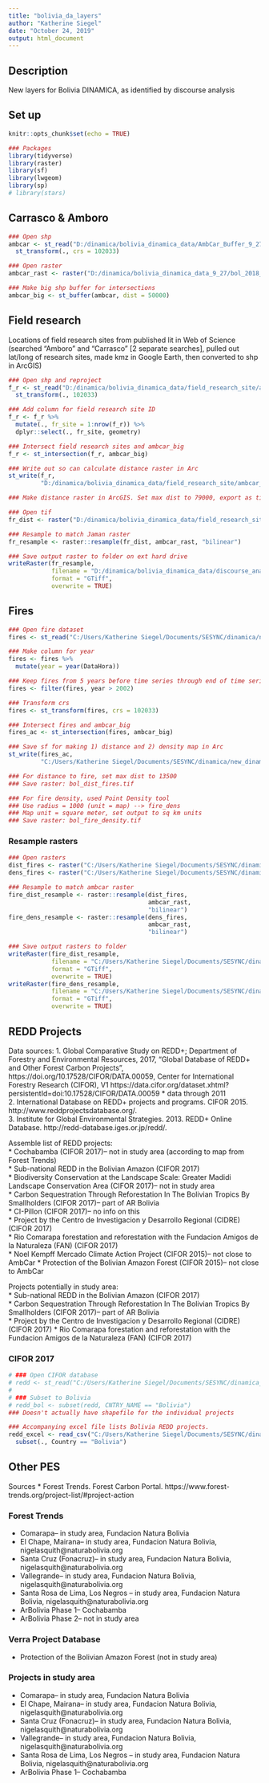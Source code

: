 ```yaml
---
title: "bolivia_da_layers"
author: "Katherine Siegel"
date: "October 24, 2019"
output: html_document
---
```


## Description
New layers for Bolivia DINAMICA, as identified by discourse analysis

## Set up
```r
knitr::opts_chunk$set(echo = TRUE)

### Packages
library(tidyverse)
library(raster)
library(sf)
library(lwgeom)
library(sp)
# library(stars)
```

## Carrasco & Amboro
```r
### Open shp
ambcar <- st_read("D:/dinamica/bolivia_dinamica_data/AmbCar_Buffer_9_27/Bol_buffer.shp") %>%
  st_transform(., crs = 102033)

### Open raster
ambcar_rast <- raster("D:/dinamica/bolivia_dinamica_data_9_27/bol_2018_class.tif")

### Make big shp buffer for intersections
ambcar_big <- st_buffer(ambcar, dist = 50000)

```

## Field research
Locations of field research sites from published lit in Web of Science (searched "Amboro" and "Carrasco" [2 separate searches], pulled out lat/long of research sites, made kmz in Google Earth, then converted to shp in ArcGIS)
```r
### Open shp and reproject
f_r <- st_read("D:/dinamica/bolivia_dinamica_data/field_research_site/ambcar_research.shp") %>%
  st_transform(., 102033) 

### Add column for field research site ID
f_r <- f_r %>%
  mutate(., fr_site = 1:nrow(f_r)) %>%
  dplyr::select(., fr_site, geometry)

### Intersect field research sites and ambcar_big
f_r <- st_intersection(f_r, ambcar_big)

### Write out so can calculate distance raster in Arc
st_write(f_r, 
         "D:/dinamica/bolivia_dinamica_data/field_research_site/ambcar_field_research.shp")

### Make distance raster in ArcGIS. Set max dist to 79000, export as tif: jam_dist_fr.tif

### Open tif
fr_dist <- raster("D:/dinamica/bolivia_dinamica_data/field_research_site/ac_dist_fr.tif")

### Resample to match Jaman raster
fr_resample <- raster::resample(fr_dist, ambcar_rast, "bilinear")

### Save output raster to folder on ext hard drive
writeRaster(fr_resample,
            filename = "D:/dinamica/bolivia_dinamica_data/discourse_analysis_final_layers/ac_dist_fr.tiff",
            format = "GTiff",
            overwrite = TRUE)
```

## Fires
```r
### Open fire dataset
fires <- st_read("C:/Users/Katherine Siegel/Documents/SESYNC/dinamica/new_dinamica_layers/bolivia/fires98_18/Fuegos98_18.shp")

### Make column for year
fires <- fires %>%
  mutate(year = year(DataHora))

### Keep fires from 5 years before time series through end of time series (2003-2018)
fires <- filter(fires, year > 2002)

### Transform crs
fires <- st_transform(fires, crs = 102033)

### Intersect fires and ambcar_big
fires_ac <- st_intersection(fires, ambcar_big)

### Save sf for making 1) distance and 2) density map in Arc
st_write(fires_ac, 
         "C:/Users/Katherine Siegel/Documents/SESYNC/dinamica/new_dinamica_layers/bolivia/fires98_18/fires_2003_2018_ac.shp")

### For distance to fire, set max dist to 13500
### Save raster: bol_dist_fires.tif

### For fire density, used Point Density tool
### Use radius = 1000 (unit = map) --> fire_dens
### Map unit = square meter, set output to sq km units
### Save raster: bol_fire_density.tif
```

### Resample rasters
```r
### Open rasters
dist_fires <- raster("C:/Users/Katherine Siegel/Documents/SESYNC/dinamica/new_dinamica_layers/bolivia/discourse_analysis_final_layers/bol_dist_fire.tif")
dens_fires <- raster("C:/Users/Katherine Siegel/Documents/SESYNC/dinamica/new_dinamica_layers/bolivia/discourse_analysis_final_layers/bol_fire_density.tif")

### Resample to match ambcar raster
fire_dist_resample <- raster::resample(dist_fires, 
                                       ambcar_rast, 
                                       "bilinear")
fire_dens_resample <- raster::resample(dens_fires,
                                       ambcar_rast,
                                       "bilinear")

### Save output rasters to folder
writeRaster(fire_dist_resample,
            filename = "C:/Users/Katherine Siegel/Documents/SESYNC/dinamica/new_dinamica_layers/bolivia/discourse_analysis_final_layers/bol_fire_dist_re.tiff",
            format = "GTiff",
            overwrite = TRUE)
writeRaster(fire_dens_resample,
            filename = "C:/Users/Katherine Siegel/Documents/SESYNC/dinamica/new_dinamica_layers/bolivia/discourse_analysis_final_layers/bol_fire_dens_re.tiff",
            format = "GTiff",
            overwrite = TRUE)
```


## REDD Projects
Data sources: 
1. Global Comparative Study on REDD+; Department of Forestry and Environmental Resources, 2017, "Global Database of REDD+ and Other Forest Carbon Projects", https://doi.org/10.17528/CIFOR/DATA.00059, Center for International Forestry Research (CIFOR), V1
https://data.cifor.org/dataset.xhtml?persistentId=doi:10.17528/CIFOR/DATA.00059
* data through 2011  
2. International Database on REDD+ projects and programs. CIFOR 2015. http://www.reddprojectsdatabase.org/.  
3. Institute for Global Environmental Strategies. 2013. REDD+ Online Database. http://redd-database.iges.or.jp/redd/.

Assemble list of REDD projects:  
* Cochabamba (CIFOR 2017)-- not in study area (according to map from Forest Trends)  
* Sub-national REDD in the Bolivian Amazon (CIFOR 2017)  
* Biodiversity Conservation at the Landscape Scale: Greater Madidi Landscape Conservation Area (CIFOR 2017)-- not in study area  
* Carbon Sequestration Through Reforestation In The Bolivian Tropics By Smallholders (CIFOR 2017)-- part of AR Bolivia  
* CI-Pillon (CIFOR 2017)-- no info on this  
* Project by the Centro de Investigacion y Desarrollo Regional (CIDRE) (CIFOR 2017)  
* Rio Comarapa forestation and reforestation with the Fundacion Amigos de la Naturaleza (FAN) (CIFOR 2017)  
* Noel Kempff Mercado Climate Action Project (CIFOR 2015)-- not close to AmbCar
* Protection of the Bolivian Amazon Forest (CIFOR 2015)-- not close to AmbCar

Projects potentially in study area:  
* Sub-national REDD in the Bolivian Amazon (CIFOR 2017)  
* Carbon Sequestration Through Reforestation In The Bolivian Tropics By Smallholders (CIFOR 2017)-- part of AR Bolivia  
* Project by the Centro de Investigacion y Desarrollo Regional (CIDRE) (CIFOR 2017) * Rio Comarapa forestation and reforestation with the Fundacion Amigos de la Naturaleza (FAN) (CIFOR 2017)   


### CIFOR 2017
```r
# ### Open CIFOR database
# redd <- st_read("C:/Users/Katherine Siegel/Documents/SESYNC/dinamica_nov2/redd/GCS_Project_Count.shp")
# 
# ### Subset to Bolivia
# redd_bol <- subset(redd, CNTRY_NAME == "Bolivia")
### Doesn't actually have shapefile for the individual projects

### Accompanying excel file lists Bolivia REDD projects.
redd_excel <- read_csv("C:/Users/Katherine Siegel/Documents/SESYNC/dinamica_nov2/redd/GCSProjectInfo.csv") %>%
  subset(., Country == "Bolivia")
```

## Other PES 
Sources 
* Forest Trends. Forest Carbon Portal. https://www.forest-trends.org/project-list/#project-action

### Forest Trends  
* Comarapa-- in study area, Fundacion Natura Bolivia    
* El Chape, Mairana-- in study area, Fundacion Natura Bolivia, nigelasquith@naturabolivia.org  
* Santa Cruz (Fonacruz)-- in study area, Fundacion Natura Bolivia, nigelasquith@naturabolivia.org    
* Vallegrande-- in study area, Fundacion Natura Bolivia, nigelasquith@naturabolivia.org    
* Santa Rosa de Lima, Los Negros  -- in study area, Fundacion Natura Bolivia, nigelasquith@naturabolivia.org    
* ArBolivia Phase 1-- Cochabamba  
* ArBolivia Phase 2-- not in study area  

### Verra Project Database  
* Protection of the Bolivian Amazon Forest (not in study area)

### Projects in study area
* Comarapa-- in study area, Fundacion Natura Bolivia    
* El Chape, Mairana-- in study area, Fundacion Natura Bolivia, nigelasquith@naturabolivia.org  
* Santa Cruz (Fonacruz)-- in study area, Fundacion Natura Bolivia, nigelasquith@naturabolivia.org    
* Vallegrande-- in study area, Fundacion Natura Bolivia, nigelasquith@naturabolivia.org    
* Santa Rosa de Lima, Los Negros  -- in study area, Fundacion Natura Bolivia, nigelasquith@naturabolivia.org    
* ArBolivia Phase 1-- Cochabamba  

